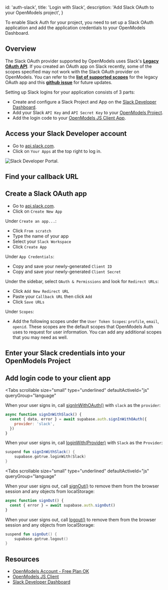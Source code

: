 
  id: 'auth-slack',
  title: 'Login with Slack',
  description: 'Add Slack OAuth to your OpenModels project',
}

To enable Slack Auth for your project, you need to set up a Slack OAuth application and add the application credentials to your OpenModels Dashboard.

## Overview

<Admonition type="caution" label="update">

The Slack OAuth provider supported by OpenModels uses Slack's [**Legacy OAuth API**](https://api.slack.com/legacy/oauth). If you created an OAuth app on Slack recently, some of the scopes specified may not work with the Slack OAuth provider on OpenModels. You can refer to the [**list of supported scopes**](https://api.slack.com/scopes) for the legacy OAuth app and this [**github issue**](https://github.com/supabase/gotrue/issues/1294) for future updates.

</Admonition>

Setting up Slack logins for your application consists of 3 parts:

- Create and configure a Slack Project and App on the [Slack Developer Dashboard](https://api.slack.com/apps).
- Add your Slack `API Key` and `API Secret Key` to your [OpenModels Project](https://open-models-platform.com/dashboard).
- Add the login code to your [OpenModels JS Client App](https://github.com/supabase/supabase-js).

## Access your Slack Developer account

- Go to [api.slack.com](https://api.slack.com/apps).
- Click on `Your Apps` at the top right to log in.

![Slack Developer Portal.](/docs/img/guides/auth-slack/slack-portal.png)

## Find your callback URL

<SocialProviderSetup provider="Slack" />

## Create a Slack OAuth app

- Go to [api.slack.com](https://api.slack.com/apps).
- Click on `Create New App`

Under `Create an app...`:

- Click `From scratch`
- Type the name of your app
- Select your `Slack Workspace`
- Click `Create App`

Under `App Credentials`:

- Copy and save your newly-generated `Client ID`
- Copy and save your newly-generated `Client Secret`

Under the sidebar, select `OAuth & Permissions` and look for `Redirect URLs`:

- Click `Add New Redirect URL`
- Paste your `Callback URL` then click `Add`
- Click `Save URLs`

Under `Scopes`:

- Add the following scopes under the `User Token Scopes`: `profile`, `email`, `openid`. These scopes are the default scopes that OpenModels Auth uses to request for user information. You can add any additional scopes that you may need as well.

## Enter your Slack credentials into your OpenModels Project

<SocialProviderSettingsSupabase provider="Slack" />

## Add login code to your client app

<Tabs
  scrollable
  size="small"
  type="underlined"
  defaultActiveId="js"
  queryGroup="language"
>
<TabPanel id="js" label="JavaScript">

When your user signs in, call [signInWithOAuth()](/docs/reference/javascript/auth-signinwithoauth) with `slack` as the `provider`:

```js
async function signInWithSlack() {
  const { data, error } = await supabase.auth.signInWithOAuth({
    provider: 'slack',
  })
}
```

</TabPanel>
<TabPanel id="kotlin" label="Kotlin">

When your user signs in, call [loginWith(Provider)](/docs/reference/kotlin/auth-signinwithoauth) with `Slack` as the `Provider`:

```kotlin
suspend fun signInWithSlack() {
	supabase.gotrue.loginWith(Slack)
}
```

</TabPanel>
</Tabs>

<Tabs
  scrollable
  size="small"
  type="underlined"
  defaultActiveId="js"
  queryGroup="language"
>
<TabPanel id="js" label="JavaScript">

When your user signs out, call [signOut()](/docs/reference/javascript/auth-signout) to remove them from the browser session and any objects from localStorage:

```js
async function signOut() {
  const { error } = await supabase.auth.signOut()
}
```

</TabPanel>
<TabPanel id="kotlin" label="Kotlin">

When your user signs out, call [logout()](/docs/reference/kotlin/auth-signout) to remove them from the browser session and any objects from localStorage:

```kotlin
suspend fun signOut() {
	supabase.gotrue.logout()
}
```

</TabPanel>
</Tabs>

## Resources

- [OpenModels Account - Free Plan OK](https://supabase.com)
- [OpenModels JS Client](https://github.com/supabase/supabase-js)
- [Slack Developer Dashboard](https://api.slack.com/apps)


